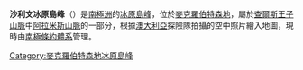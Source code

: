 {{coord|70|52|S|65|33|E|display=title}}

'''沙利文冰原島峰'''（{{lang-en|Sullivan Nunataks}}）是[[南極洲|南極洲]]的[[冰原島峰|冰原島峰]]，位於[[麦克·罗伯逊地|麥克羅伯特森地]]，屬於[[查爾斯王子山脈|查爾斯王子山脈]]中[[阿拉米斯山脈|阿拉米斯山脈]]的一部分，根據[[澳大利亞|澳大利亞]]探險隊拍攝的空中照片繪入地圖，現時由[[南極條約體系|南極條約體系]]管理。
{{MacRobertsonLand-geo-stub}}
{{DEFAULTSORT:Sullivan Nunataks}}
[[Category:麥克羅伯特森地冰原島峰|Category:麥克羅伯特森地冰原島峰]]